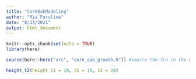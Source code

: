 ```yaml
---
title: "CorkOakModeling"
author: "Mia Forsline"
date: "8/13/2021"
output: html_document
---
```


```r
knitr::opts_chunk$set(echo = TRUE)
library(here)

source(here::here("src", "cork_oak_growth.R")) #source the fcn in the R script in order to use the fcn in this RMD (see Global Environment)
```

```r
height_t2(height_t1 = 10, t1 = 10, t2 = 20)
```


